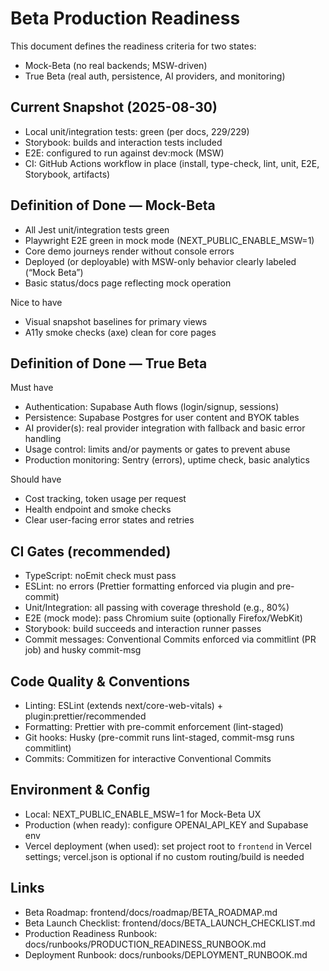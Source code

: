 
<Meta title="Docs/Beta Production Readiness" />

# Beta Production Readiness

This document defines the readiness criteria for two states:

- Mock-Beta (no real backends; MSW-driven)
- True Beta (real auth, persistence, AI providers, and monitoring)

## Current Snapshot (2025-08-30)

- Local unit/integration tests: green (per docs, 229/229)
- Storybook: builds and interaction tests included
- E2E: configured to run against dev:mock (MSW)
- CI: GitHub Actions workflow in place (install, type-check, lint, unit, E2E, Storybook, artifacts)

## Definition of Done — Mock-Beta

- All Jest unit/integration tests green
- Playwright E2E green in mock mode (NEXT_PUBLIC_ENABLE_MSW=1)
- Core demo journeys render without console errors
- Deployed (or deployable) with MSW-only behavior clearly labeled (“Mock Beta”)
- Basic status/docs page reflecting mock operation

Nice to have

- Visual snapshot baselines for primary views
- A11y smoke checks (axe) clean for core pages

## Definition of Done — True Beta

Must have

- Authentication: Supabase Auth flows (login/signup, sessions)
- Persistence: Supabase Postgres for user content and BYOK tables
- AI provider(s): real provider integration with fallback and basic error handling
- Usage control: limits and/or payments or gates to prevent abuse
- Production monitoring: Sentry (errors), uptime check, basic analytics

Should have

- Cost tracking, token usage per request
- Health endpoint and smoke checks
- Clear user-facing error states and retries

## CI Gates (recommended)

- TypeScript: noEmit check must pass
- ESLint: no errors (Prettier formatting enforced via plugin and pre-commit)
- Unit/Integration: all passing with coverage threshold (e.g., 80%)
- E2E (mock mode): pass Chromium suite (optionally Firefox/WebKit)
- Storybook: build succeeds and interaction runner passes
- Commit messages: Conventional Commits enforced via commitlint (PR job) and husky commit-msg

## Code Quality & Conventions

- Linting: ESLint (extends next/core-web-vitals) + plugin:prettier/recommended
- Formatting: Prettier with pre-commit enforcement (lint-staged)
- Git hooks: Husky (pre-commit runs lint-staged, commit-msg runs commitlint)
- Commits: Commitizen for interactive Conventional Commits

## Environment & Config

- Local: NEXT_PUBLIC_ENABLE_MSW=1 for Mock-Beta UX
- Production (when ready): configure OPENAI_API_KEY and Supabase env
- Vercel deployment (when used): set project root to `frontend` in Vercel settings; vercel.json is optional if no custom routing/build is needed

## Links

- Beta Roadmap: frontend/docs/roadmap/BETA_ROADMAP.md
- Beta Launch Checklist: frontend/docs/BETA_LAUNCH_CHECKLIST.md
- Production Readiness Runbook: docs/runbooks/PRODUCTION_READINESS_RUNBOOK.md
- Deployment Runbook: docs/runbooks/DEPLOYMENT_RUNBOOK.md
